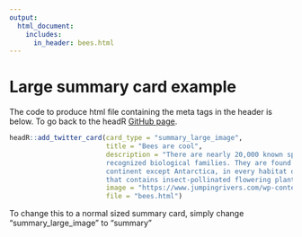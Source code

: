 ```yaml
---
output: 
  html_document: 
    includes:
      in_header: bees.html
---
```


# Large summary card example

The code to produce html file containing the meta tags in the header is below. To go back to the headR [GitHub page](https://github.com/jumpingrivers/headR). 

```r
headR::add_twitter_card(card_type = "summary_large_image", 
                        title = "Bees are cool",
                        description = "There are nearly 20,000 known species of bees in seven 
                        recognized biological families. They are found on every 
                        continent except Antarctica, in every habitat on the planet 
                        that contains insect-pollinated flowering plants.", 
                        image = "https://www.jumpingrivers.com/wp-content/uploads/2018/10/bee.jpeg",
                        file = "bees.html")
```

To change this to a normal sized summary card, simply change "summary_large_image" to "summary"

